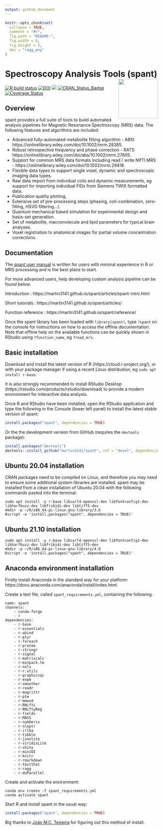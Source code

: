 ```yaml
---
output: github_document
---
```


<!-- README.md is generated from README.Rmd. Please edit that file -->

```r
knitr::opts_chunk$set(
  collapse = TRUE,
  comment = "#>",
  fig.path = "README-",
  fig.width = 6,
  fig.height = 5,
  dev = "ragg_png"
)
```

# Spectroscopy Analysis Tools (spant) <img src="man/figures/logo.png" align="right" width=130/>
[![R build status](https://github.com/martin3141/spant/workflows/R-CMD-check/badge.svg)](https://github.com/martin3141/spant/actions)
[![DOI](https://joss.theoj.org/papers/10.21105/joss.03646/status.svg)](https://doi.org/10.21105/joss.03646)
[![](http://cranlogs.r-pkg.org/badges/spant)](http://cran.rstudio.com/web/packages/spant/index.html)
[![CRAN\_Status\_Badge](http://www.r-pkg.org/badges/version/spant)](https://cran.r-project.org/package=spant)
[![Coverage Status](https://coveralls.io/repos/github/martin3141/spant/badge.svg?branch=master)](https://coveralls.io/github/martin3141/spant?branch=master)

## Overview

spant provides a full suite of tools to build automated analysis pipelines for Magnetic Resonance Spectroscopy (MRS) data. The following features and algorithms are included:

* Advanced fully-automated metabolite fitting algorithm - ABfit https://onlinelibrary.wiley.com/doi/10.1002/mrm.28385.
* Robust retrospective frequency and phase correction - RATS https://onlinelibrary.wiley.com/doi/abs/10.1002/mrm.27605.
* Support for common MRS data formats including read / write NIfTI MRS - https://onlinelibrary.wiley.com/doi/10.1002/mrm.29418.
* Flexible data types to support single voxel, dynamic and spectroscopic imaging data types.
* Raw data import from individual coils and dynamic measurements, eg support for importing individual FIDs from Siemens TWIX formatted data.
* Publication quality plotting.
* Extensive set of pre-processing steps (phasing, coil-combination, zero-filling, HSVD filtering...).
* Quantum mechanical based simulation for experimental design and basis-set generation.
* Set of metabolite, macromolecule and lipid parameters for typical brain analyses.
* Voxel registration to anatomical images for partial volume concentration corrections.

## Documentation

The [spant user manual](https://spantdoc.wilsonlab.co.uk/) is written for users with minimal experience in R or MRS processing and is the best place to start.

For more advanced users, help developing custom analysis pipeline can be found
below.

Introduction : https://martin3141.github.io/spant/articles/spant-intro.html

Short tutorials : https://martin3141.github.io/spant/articles/

Function reference : https://martin3141.github.io/spant/reference/

Once the spant library has been loaded with `library(spant)`, type `?spant` on the console for instructions on how to access the offline documentation. Note that offline help on the available functions can be quickly shown in RStudio using `?function_name`, eg `?read_mrs`.

## Basic installation
Download and install the latest version of R (https://cloud.r-project.org/), or with your package manager if using a recent Linux distribution, eg `sudo apt install r-base`.

It is also strongly recommended to install RStudio Desktop (https://rstudio.com/products/rstudio/download) to provide a modern environment for interactive data analysis.

Once R and RStudio have been installed, open the RStudio application and type the following in the Console (lower left panel) to install the latest stable version of spant:
```r
install.packages("spant", dependencies = TRUE)
```

Or the the development version from GitHub (requires the `devtools` package):
```r
install.packages("devtools")
devtools::install_github("martin3141/spant", ref = "devel", dependencies = TRUE)
```

## Ubuntu 20.04 installation
CRAN packages need to be compiled on Linux, and therefore you may need to ensure some additional system libraries are installed. spant may be installed from a clean installation of Ubuntu 20.04 with the following commands pasted into the terminal:

```ubuntu
sudo apt install -y r-base libcurl4-openssl-dev libfontconfig1-dev libharfbuzz-dev libfribidi-dev libtiff5-dev
mkdir -p ~/R/x86_64-pc-linux-gnu-library/3.6
Rscript -e 'install.packages("spant", dependencies = TRUE)'
```

## Ubuntu 21.10 installation
```ubuntu
sudo apt install -y r-base libcurl4-openssl-dev libfontconfig1-dev libharfbuzz-dev libfribidi-dev libtiff5-dev
mkdir -p ~/R/x86_64-pc-linux-gnu-library/4.0
Rscript -e 'install.packages("spant", dependencies = TRUE)'
```

## Anaconda environment installation

Firstly install Anaconda in the standard way for your platform: https://docs.anaconda.com/anaconda/install/index.html.

Create a text file, called `spant_requirements.yml`, containing the following:

```conda
name: spant
channels:
    - conda-forge
    - r
dependencies:
    - r-base
    - r-essentials
    - r-abind
    - r-plyr
    - r-foreach
    - r-pracma
    - r-stringr
    - r-signal
    - r-matrixcalc
    - r-minpack.lm
    - r-nnls
    - r-r.utils
    - r-graphicsqc
    - r-expm
    - r-smoother
    - r-readr
    - r-magrittr
    - r-ptw
    - r-mmand
    - r-RNifti
    - r-RNiftyReg
    - r-fields
    - r-MASS
    - r-numDeriv
    - r-nloptr
    - r-irlba
    - r-tibble
    - r-jsonlite
    - r-viridisLite
    - r-shiny
    - r-miniUI
    - r-knitr
    - r-rmarkdown
    - r-testthat
    - r-ragg
    - r-doParallel
```

Create and activate the environment:

```conda
conda env create -f spant_requirements.yml
conda activate spant
```

Start R and install spant in the usual way:

```r
install.packages("spant", dependencies = TRUE)
```

Big thanks to [João M.C. Teixeira](https://github.com/joaomcteixeira) for figuring out this method of install.